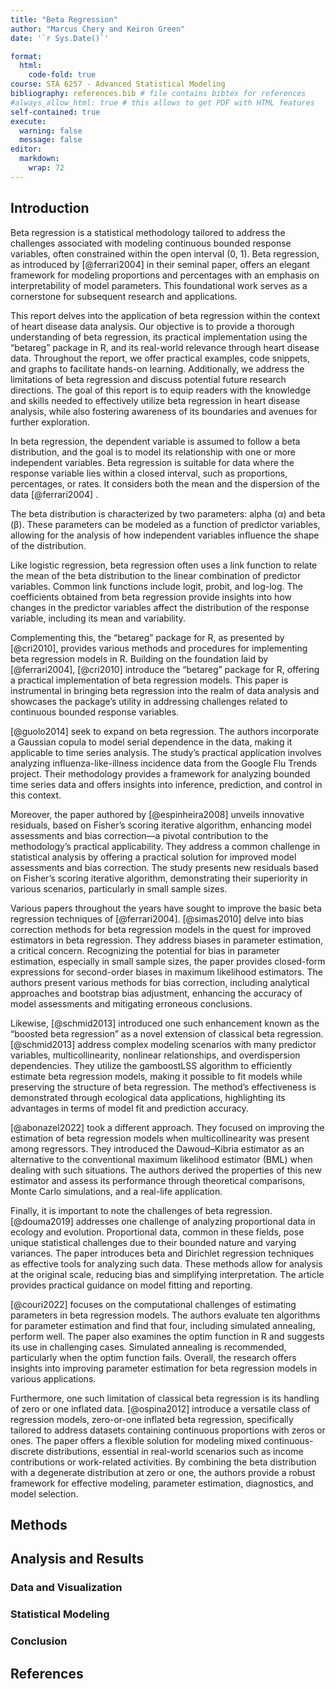 ```yaml
---
title: "Beta Regression"
author: "Marcus Chery and Keiron Green"
date: '`r Sys.Date()`'

format: 
  html:
    code-fold: true
course: STA 6257 - Advanced Statistical Modeling
bibliography: references.bib # file contains bibtex for references
#always_allow_html: true # this allows to get PDF with HTML features
self-contained: true
execute: 
  warning: false
  message: false
editor: 
  markdown: 
    wrap: 72
---
```


## Introduction

Beta regression is a statistical methodology tailored to address the
challenges associated with modeling continuous bounded response
variables, often constrained within the open interval (0, 1). Beta
regression, as introduced by [@ferrari2004] in their seminal paper,
offers an elegant framework for modeling proportions and percentages
with an emphasis on interpretability of model parameters. This
foundational work serves as a cornerstone for subsequent research and
applications.

This report delves into the application of beta regression within the
context of heart disease data analysis. Our objective is to provide a
thorough understanding of beta regression, its practical implementation
using the "betareg" package in R, and its real-world relevance through
heart disease data. Throughout the report, we offer practical examples,
code snippets, and graphs to facilitate hands-on learning. Additionally,
we address the limitations of beta regression and discuss potential
future research directions. The goal of this report is to equip readers
with the knowledge and skills needed to effectively utilize beta
regression in heart disease analysis, while also fostering awareness of
its boundaries and avenues for further exploration.

In beta regression, the dependent variable is assumed to follow a beta
distribution, and the goal is to model its relationship with one or more
independent variables. Beta regression is suitable for data where the
response variable lies within a closed interval, such as proportions,
percentages, or rates. It considers both the mean and the dispersion of
the data [@ferrari2004] .

The beta distribution is characterized by two parameters: alpha (α) and
beta (β). These parameters can be modeled as a function of predictor
variables, allowing for the analysis of how independent variables
influence the shape of the distribution.

Like logistic regression, beta regression often uses a link function to
relate the mean of the beta distribution to the linear combination of
predictor variables. Common link functions include logit, probit, and
log-log. The coefficients obtained from beta regression provide insights
into how changes in the predictor variables affect the distribution of
the response variable, including its mean and variability.

Complementing this, the "betareg" package for R, as presented by
[@cri2010], provides various methods and procedures for implementing
beta regression models in R. Building on the foundation laid by
[@ferrari2004], [@cri2010] introduce the "betareg" package for R,
offering a practical implementation of beta regression models. This
paper is instrumental in bringing beta regression into the realm of data
analysis and showcases the package's utility in addressing challenges
related to continuous bounded response variables.

[@guolo2014] seek to expand on beta regression. The authors incorporate
a Gaussian copula to model serial dependence in the data, making it
applicable to time series analysis. The study's practical application
involves analyzing influenza-like-illness incidence data from the Google
Flu Trends project. Their methodology provides a framework for analyzing
bounded time series data and offers insights into inference, prediction,
and control in this context.

Moreover, the paper authored by [@espinheira2008] unveils innovative
residuals, based on Fisher's scoring iterative algorithm, enhancing
model assessments and bias correction---a pivotal contribution to the
methodology's practical applicability. They address a common challenge
in statistical analysis by offering a practical solution for improved
model assessments and bias correction. The study presents new residuals
based on Fisher's scoring iterative algorithm, demonstrating their
superiority in various scenarios, particularly in small sample sizes.

Various papers throughout the years have sought to improve the basic
beta regression techniques of [@ferrari2004]. [@simas2010] delve into
bias correction methods for beta regression models in the quest for
improved estimators in beta regression. They address biases in parameter
estimation, a critical concern. Recognizing the potential for bias in
parameter estimation, especially in small sample sizes, the paper
provides closed-form expressions for second-order biases in maximum
likelihood estimators. The authors present various methods for bias
correction, including analytical approaches and bootstrap bias
adjustment, enhancing the accuracy of model assessments and mitigating
erroneous conclusions.

Likewise, [@schmid2013] introduced one such enhancement known as the
"boosted beta regression" as a novel extension of classical beta
regression. [@schmid2013] address complex modeling scenarios with many
predictor variables, multicollinearity, nonlinear relationships, and
overdispersion dependencies. They utilize the gamboostLSS algorithm to
efficiently estimate beta regression models, making it possible to fit
models while preserving the structure of beta regression. The method's
effectiveness is demonstrated through ecological data applications,
highlighting its advantages in terms of model fit and prediction
accuracy.

[@abonazel2022] took a different approach. They focused on improving the
estimation of beta regression models when multicollinearity was present
among regressors. They introduced the Dawoud--Kibria estimator as an
alternative to the conventional maximum likelihood estimator (BML) when
dealing with such situations. The authors derived the properties of this
new estimator and assess its performance through theoretical
comparisons, Monte Carlo simulations, and a real-life application.

Finally, it is important to note the challenges of beta regression.
[@douma2019] addresses one challenge of analyzing proportional data in
ecology and evolution. Proportional data, common in these fields, pose
unique statistical challenges due to their bounded nature and varying
variances. The paper introduces beta and Dirichlet regression techniques
as effective tools for analyzing such data. These methods allow for
analysis at the original scale, reducing bias and simplifying
interpretation. The article provides practical guidance on model fitting
and reporting.

[@couri2022] focuses on the computational challenges of estimating
parameters in beta regression models. The authors evaluate ten
algorithms for parameter estimation and find that four, including
simulated annealing, perform well. The paper also examines the optim
function in R and suggests its use in challenging cases. Simulated
annealing is recommended, particularly when the optim function fails.
Overall, the research offers insights into improving parameter
estimation for beta regression models in various applications.

Furthermore, one such limitation of classical beta regression is its
handling of zero or one inflated data. [@ospina2012] introduce a
versatile class of regression models, zero-or-one inflated beta
regression, specifically tailored to address datasets containing
continuous proportions with zeros or ones. The paper offers a flexible
solution for modeling mixed continuous-discrete distributions, essential
in real-world scenarios such as income contributions or work-related
activities. By combining the beta distribution with a degenerate
distribution at zero or one, the authors provide a robust framework for
effective modeling, parameter estimation, diagnostics, and model
selection.

## Methods

## Analysis and Results

### Data and Visualization

### Statistical Modeling

### Conclusion

## References
